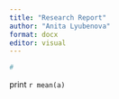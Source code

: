 ```yaml
---
title: "Research Report"
author: "Anita Lyubenova"
format: docx
editor: visual
---
```




```r
#

```

print `r mean(a)`

```r
```
